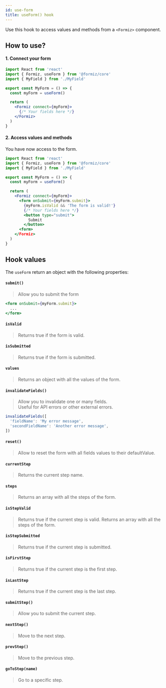 ```yaml
---
id: use-form
title: useForm() hook
---
```


Use this hook to access values and methods from a `<Formiz>` component.

## How to use?

#### 1. Connect your form

```jsx
import React from 'react'
import { Formiz, useForm } from '@formiz/core'
import { MyField } from './MyField'

export const MyForm = () => {
  const myForm = useForm()

  return (
    <Formiz connect={myForm}>
      {/* Your fields here */}
    </Formiz>
  )
}
```

#### 2. Access values and methods

You have now access to the form.

```jsx
import React from 'react'
import { Formiz, useForm } from '@formiz/core'
import { MyField } from './MyField'

export const MyForm = () => {
  const myForm = useForm()

  return (
    <Formiz connect={myForm}>
      <form onSubmit={myForm.submit}>
        {myForm.isValid && 'The form is valid!'}
        {/* Your fields here */}
        <button type="submit">
          Submit
        </button>
      <form>
    </Formiz>
  )
}
```

## Hook values

The `useForm` return an object with the following properties:

#### `submit()`

> Allow you to submit the form

```jsx
<form onSubmit={myForm.submit}>
  ...
</form>
```

#### `isValid`

> Returns true if the form is valid.

#### `isSubmitted`

> Returns true if the form is submitted.

#### `values`

> Returns an object with all the values of the form.

#### `invalidateFields()`

> Allow you to invalidate one or many fields.<br />
> Useful for API errors or other external errors.

```js
invalidateFields([
  'fieldName': 'My error message',
  'secondFieldName': 'Another error message',
])
```

#### `reset()`

> Allow to reset the form with all fields values to their defaultValue.

#### `currentStep`

> Returns the current step name.

#### `steps`

> Returns an array with all the steps of the form.

#### `isStepValid`

> Returns true if the current step is valid.
> Returns an array with all the steps of the form.

#### `isStepSubmitted`

> Returns true if the current step is submitted.

#### `isFirstStep`

> Returns true if the current step is the first step.

#### `isLastStep`

> Returns true if the current step is the last step.

#### `submitStep()`

> Allow you to submit the current step.

#### `nextStep()`

> Move to the next step.

#### `prevStep()`

> Move to the previous step.

#### `goToStep(name)`

> Go to a specific step.
